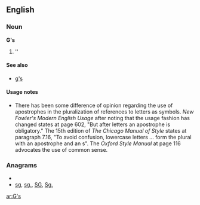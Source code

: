 {{also|GS|Gs|g's|.gs}}
==English==

===Noun===
'''G's'''

# ''{{plural of|[[G]]}}

====See also====
*[[g's]]

====Usage notes====
*There has been some difference of opinion regarding the use of apostrophes in the pluralization of references to letters as symbols.  ''New Fowler's Modern English Usage'' after noting that the usage fashion has changed states at page 602, "But after letters an apostrophe is obligatory."    The 15th edition of ''The Chicago Manual of Style'' states at paragraph 7.16, "To avoid confusion, lowercase letters ... form the plural with an apostrophe and an s".  The ''Oxford Style Manual'' at page 116 advocates the use of common sense.

===Anagrams===
* {{alphagram|gs}}
* [[sg#English|sg]], [[sg.#English|sg.]], [[SG#English|SG]], [[Sg.#English|Sg.]]


[[ar:G's]]
